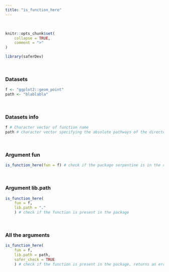 ---
title: "is_function_here"
---
<br>

```{r, include = FALSE}
knitr::opts_chunk$set(
    collapse = TRUE,
    comment = ">"
)
```

```{r setup}
library(saferDev)
```
<br>

### Datasets
```{r}
f <- "ggplot2::geom_point"
path <- "blablabla"
```
<br>

### Datasets info
```{r}
f # Character vector of function name
path # character vector specifying the absolute pathways of the directories, this lib.path will return an error
```
<br>

### Argument fun
```{r, echo = TRUE, error = TRUE}
is_function_here(fun = f) # check if the package serpentine is in the computer
```
<br>

### Argument lib.path
```{r, echo = TRUE, error = TRUE}
is_function_here(
    fun = f,
    lib.path = "."
    ) # check if the function is present in the package
```
<br>

### All the arguments
```{r, echo = TRUE, error = TRUE}
is_function_here(
    fun = f,
    lib.path = path,
    safer_check = TRUE
    ) # check if the function is present in the package, returns an error because the path doesn't exist
```
<br>


